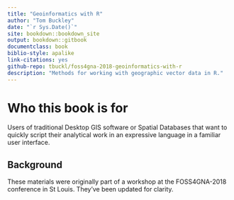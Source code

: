 ```yaml
--- 
title: "Geoinformatics with R"
author: "Tom Buckley"
date: "`r Sys.Date()`"
site: bookdown::bookdown_site
output: bookdown::gitbook
documentclass: book
biblio-style: apalike
link-citations: yes
github-repo: tbuckl/foss4gna-2018-geoinformatics-with-r
description: "Methods for working with geographic vector data in R."
---
```


# Who this book is for

Users of traditional Desktop GIS software or Spatial Databases that want to quickly script their analytical work in an expressive language in a familiar user interface.

## Background

These materials were originally part of a workshop at the FOSS4GNA-2018 conference in St Louis. They've been updated for clarity. 